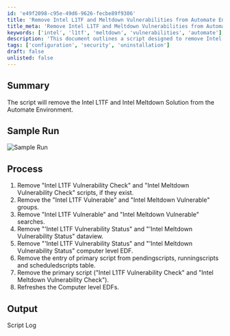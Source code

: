 ```yaml
---
id: 'e49f2098-c95e-49d6-9626-fecbe89f9306'
title: 'Remove Intel L1TF and Meltdown Vulnerabilities from Automate Environment'
title_meta: 'Remove Intel L1TF and Meltdown Vulnerabilities from Automate Environment'
keywords: ['intel', 'l1tf', 'meltdown', 'vulnerabilities', 'automate']
description: 'This document outlines a script designed to remove Intel L1TF and Intel Meltdown vulnerabilities from the Automate environment, detailing the process and expected output.'
tags: ['configuration', 'security', 'uninstallation']
draft: false
unlisted: false
---
```

## Summary

The script will remove the Intel L1TF and Intel Meltdown Solution from the Automate Environment.

## Sample Run

![Sample Run](../../../static/img/Remove-Intel-L1TF--Intel-Meltdown-Solution/image_1.png)

## Process

1. Remove "Intel L1TF Vulnerability Check" and "Intel Meltdown Vulnerability Check" scripts, if they exist.
2. Remove the "Intel L1TF Vulnerable" and "Intel Meltdown Vulnerable" groups.
3. Remove "Intel L1TF Vulnerable" and "Intel Meltdown Vulnerable" searches.
4. Remove "'Intel L1TF Vulnerability Status" and "'Intel Meltdown Vulnerability Status" dataview.
5. Remove "'Intel L1TF Vulnerability Status" and "'Intel Meltdown Vulnerability Status" computer level EDF.
6. Remove the entry of primary script from pendingscripts, runningscripts and scheduledscripts table.
7. Remove the primary script ("Intel L1TF Vulnerability Check" and "Intel Meltdown Vulnerability Check").
8. Refreshes the Computer level EDFs.

## Output

Script Log











